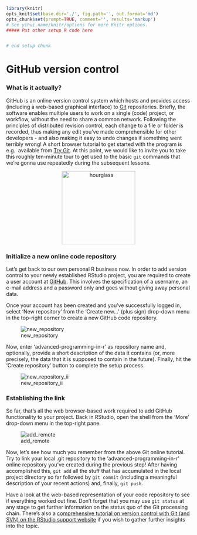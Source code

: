 ```{r knitsetup, echo=FALSE, results='hide', warning=FALSE, message=FALSE, cache=FALSE}
library(knitr)
opts_knit$set(base.dir='./', fig.path='', out.format='md')
opts_chunk$set(prompt=TRUE, comment='', results='markup')
# See yihui.name/knitr/options for more Knitr options.
##### Put other setup R code here


# end setup chunk
```
# GitHub version control

### What is it actually? 
GitHub is an online version control system which hosts and provides access 
(including a web-based graphical interface) to [Git](https://git-scm.com/) 
repositories. Briefly, the software enables multiple users to work on a single 
(code) project, or workflow, without the need to share a common network. 
Following the principles of distributed revision control, each change to a file 
or folder is recorded, thus making any edit you've made comprehensible for other 
developers - and also making it easy to undo changes if something went terribly 
wrong! A short browser tutorial to get started with the program is e.g. 
available from [Try Git](https://try.github.io/levels/1/challenges/1). At this 
point, we would like to invite you to take this roughly ten-minute tour to get 
used to the basic `git` commands that we're gonna use repeatedly during the 
subsequent lessons. 

<center>
  <img src="https://pixabay.com/static/uploads/photo/2012/04/14/14/04/hourglass-34048_640.png" alt="hourglass" style="width: 200px;"/>
</center>

### Initialize a new online code repository
Let's get back to our own personal R business now. In order to add version 
control to your newly established RStudio project, you are required to create a 
user account at [GitHub](https://github.com/). This involves the specification 
of a username, an e-mail address and a password only and goes without giving 
away personal data. 

Once your account has been created and you've successfully logged in, select 
'New repository' from the 'Create new...' (plus sign) drop-down menu in the 
top-right corner to create a new GitHub code repository. 

![new_repository](http://i.imgur.com/N4ni6RY.png)

Now, enter 'advanced-programming-in-r' as repository name and, optionally, 
provide a short description of the data it contains (or, more precisely, the 
data that it is supposed to contain in the future). Finally, hit the 'Create 
repository' button to complete the setup process.

![new_repository_ii](http://i.imgur.com/K9D6NQr.png)

### Establishing the link
So far, that's all the web browser-based work required to add GitHub 
functionality to your project. Back in RStudio, open the shell from the 'More' 
drop-down menu in the top-right pane. 

![add_remote](http://i.imgur.com/AWI8Bpq.png)

Now, let's see how much you remember from the above Git online tutorial. Try to 
link your local .git repository to the 'advanced-programming-in-r' online 
repository you've created during the previous step! After having accomplished 
this, `git add` all the stuff that has accumulated in the local project 
directory so far followed by `git commit` (including a meaningful description of your recent 
actions) and, finally, `git push`. 

Have a look at the web-based representation 
of your code repository to see if everything worked out fine. Don't forget that 
you may use `git status` at any stage to get further information on the status 
quo of the Git processing chain. There's also a [comprehensive tutorial on version control with Git (and SVN) on the RStudio support website](https://support.rstudio.com/hc/en-us/articles/200532077-Version-Control-with-Git-and-SVN) if you wish to gather further insights into the topic.
